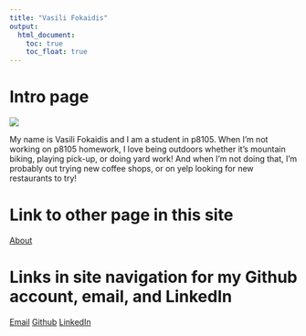 ```yaml
---
title: "Vasili Fokaidis"
output: 
  html_document:
    toc: true
    toc_float: true
---
```


# Intro page

![](images/profile.jpg)

My name is Vasili Fokaidis and I am a student in p8105. When I'm not working on p8105 homework, I love being outdoors whether it's mountain biking, playing pick-up, or doing yard work! And when I'm not doing that, I'm probably out trying new coffee shops, or on yelp looking for new restaurants to try!

# Link to other page in this site

[About](about.html)

# Links in site navigation for my Github account, email, and LinkedIn

[Email](mailto:<vf2280@cumc.columbia.edu>)
[Github](http://github.com/vf2280/)
[LinkedIn](https://www.linkedin.com/in/vasilifokaidis3/)

